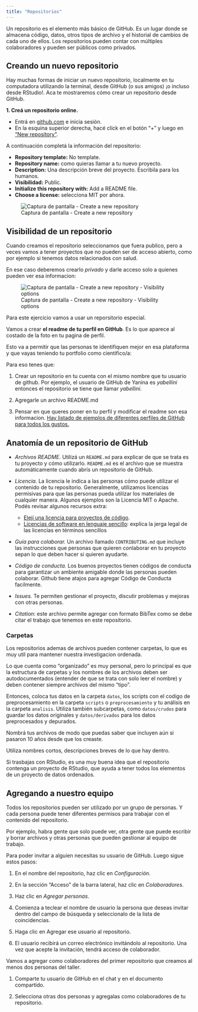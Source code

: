 ```yaml
---
title: "Repositorios"
---
```


Un repositorio es el elemento más básico de GitHub. Es un lugar donde se almacena código, datos, otros tipos de archivo y el historial de cambios de cada uno de ellos. Los repositorios pueden contar con múltiples colaboradores y pueden ser públicos como privados.

## Creando un nuevo repositorio

Hay muchas formas de iniciar un nuevo repositorio, localmente en tu computadora utilizando la terminal, desde GitHub (o sus amigos) ¡o incluso desde RStudio!. Aca te mostraremos cómo crear un repositorio desde GitHub.

::: ejercicio
**1. Creá un repositorio online.**

-   Entrá en [github.com](https://github.com) e inicia sesión.
-   En la esquina superior derecha, hacé click en el botón "+" y luego en ["New repository"](https://github.com/new).

A continuación completá la información del repositorio:

-   **Repository template:** No template.
-   **Repository name:** como quieras llamar a tu nuevo proyecto.
-   **Description:** Una descripción breve del proyecto. Escribila para los humanos.
-   **Visibilidad:** Public.
-   **Initialize this repository with:** Add a README file.
-   **Choose a license:** selecciona MIT por ahora. 

![Captura de pantalla - Create a new repository](images/repositories-new.png)

:::


::: importante 

## Visibilidad de un repositorio

Cuando creamos el repositorio seleccionamos que fuera publico, pero a veces vamos a tener proyectos que no pueden ser de acceso abierto, como por ejemplo si tenemos datos relacionados con salud. 

En ese caso deberemos crearlo _privado_ y darle acceso solo a quienes pueden ver esa informacion:

![Captura de pantalla - Create a new repository - Visibility options](images/repositories-visibility.png)

:::


::: ejercicio

Para este ejercicio vamos a usar un reporsitorio especial. 

Vamos a crear **el readme de tu perfil en GitHub**. Es lo que aparece al costado de la foto en tu pagina de perfil. 

Esto va a permitir que las personas te identifiquen mejor en esa plataforma y que vayas teniendo tu portfolio como cientifico/a:

Para eso tenes que:

1. Crear un repositorio en tu cuenta con el mismo nombre que tu usuario de github.  Por ejemplo, el usuario de GitHub de Yanina es _yabellini_ entonces el repositorio se tiene que llamar _yabellini_.

2. Agregarle un archivo README.md

3. Pensar en que queres poner en tu perfil y modificar el readme son esa informacion. [Hay listado de ejemplos de diferentes perfiles de GitHub para todos los gustos.](https://zzetao.github.io/awesome-github-profile/)

:::

## Anatomía de un repositorio de GitHub

-   *Archivos README.* Utilizá un `README.md` para explicar de que se trata es tu proyecto y cómo utilizarlo. `README.md` es el archivo que se muestra automáticamente cuando abrís un repositorio de GitHub.

-   *Licencia.* La licencia le indica a las personas cómo puede utilizar el contenido de tu repositorio. Generalmente, utilizamos licencias permisivas para que las personas pueda utilizar los materiales de cualquier manera. Algunos ejemplos son la Licencia MIT o Apache. Podés revisar algunos recursos extra:

    -   [Elejí una licencia para proyectos de código](https://choosealicense.com/).
    -   [Licencias de software en lenguaje sencillo](https://tldrlegal.com/): explica la jerga legal de las licencias en términos sencillos

-   *Guía para colaborar.* Un archivo llamado `CONTRIBUTING.md` que incluye las instrucciones que personas que quieren conlaborar en tu proyecto sepan lo que deben hacer si quieren ayudarte.

-   *Código de conducta.* Los buenos proyectos tienen códigos de conducta para garantizar un ambiente amigable donde las personas pueden colaborar. Github tiene atajos para agregar Código de Conducta facilmente.

-   *Issues.* Te permiten gestionar el proyecto, discutir problemas y mejoras con otras personas.

-   *Citation*: este archivo permite agregar con formato BibTex como se debe citar el trabajo que tenemos en este repositorio.

### Carpetas

Los repositorios ademas de archivos pueden contener carpetas, lo que es muy util para mantener nuestra investigacion ordenada.

Lo que cuenta como “organizado” es muy personal, pero lo principal es que la estructura de carpetas y los nombres de los archivos deben ser autodocumentados (entender de que se trata con solo leer el nombre) y deben contener siempre archivos del mismo "tipo". 

Entonces, coloca tus datos en la carpeta `datos`, los scripts con el codigo de preprocesamiento en la carpeta `scripts` o `preprocesamiento` y tu análisis en la carpeta `analisis`. Utiliza también subcarpetas, como `datos/crudos` para guardar los datos originales y `datos/derivados` para los datos preprocesados y depurados.

Nombrá tus archivos de modo que puedas saber que incluyen aún si pasaron 10 años desde que los creaste.

Utiliza nombres cortos, descripciones breves de lo que hay dentro.

::: tip
Si trasbajas con RStudio, es una muy buena idea que el repositorio contenga un proyecto de RStudio, que ayuda a tener todos los elementos de un proyecto de datos ordenados.
:::

## Agregando a nuestro equipo

Todos los repositorios pueden ser utilizado por un grupo de personas.  Y cada persona puede tener diferentes permisos para trabajar con el contenido del repositorio.

Por ejemplo, habra gente que solo puede ver, otra gente que puede escribir y borrar archivos y otras personas que pueden gestionar al equipo de trabajo.

Para poder invitar a alguien necesitas su usuario de GitHub. Luego sigue estos pasos:

1. En el nombre del repositorio, haz clic en  _Configuración_.

2. En la sección "Acceso" de la barra lateral, haz clic en  _Colaboradores_.

3. Haz clic en _Agregar personas_.

4. Comienza a teclear el nombre de usuario la persona que deseas invitar dentro del campo de búsqueda y seleccionalo de la lista de coincidencias.

5. Haga clic en Agregar ese usuario al repositorio.

6. El usuario recibirá un correo electrónico invitándolo al repositorio. Una vez que acepte la invitación, tendrá acceso de colaborador.


::: ejercicio

Vamos a agregar como colaboradores del primer repositorio que creamos al menos dos personas del taller.

1. Comparte tu usuario de GitHub en el chat y en el documento compartido.  

2. Selecciona otras dos personas y agregalas como colaboradores de tu repositorio.


:::
